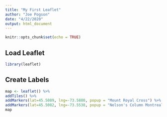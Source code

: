 ```yaml
---
title: "My First Leaflet"
author: "Joe Pogson"
date: "4/22/2020"
output: html_document
---
```


```r
knitr::opts_chunk$set(echo = TRUE)
```

## Load Leaflet


```r
library(leaflet)
```

## Create Labels


```r
map <- leaflet() %>%
addTiles() %>%
addMarkers(lat=45.5089, lng=-73.5880, popup = "Mount Royal Cross") %>%
addMarkers(lat=45.5082, lng=-73.5538, popup = "Nelson's Column Montreal")
map
```